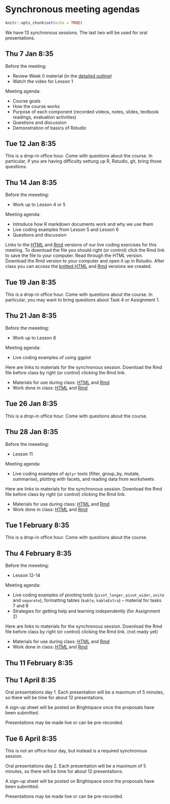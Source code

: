 # Synchronous meeting agendas {#sync .unnumbered}

```r
knitr::opts_chunk$set(echo = TRUE)
```

We have 13 synchronous sessions. The last two will be used for oral presentations.

## Thu 7 Jan 8:35 {#sync-1 .unnumbered}

Before the meeting: 

* Review Week 0 material (in the [detailed outline](#outline))
* Watch the video for Lesson 1

Meeting agenda:

* Course goals
* How the course works
* Purpose of each component (recorded videos, notes, slides, textbook readings, evaluation activities)
* Questions and discussion
* Demonstration of basics of Rstudio

## Tue 12 Jan 8:35 {.unnumbered}

This is a drop-in office hour. Come with questions about the course. In particular, if you are having difficulty settung up R, Rstudio, git, bring those questions.

## Thu 14 Jan 8:35 {#sync-2 .unnumbered}

Before the meeeting:

* Work up to Lesson 4 or 5

Meeting agenda:

* Introduce how R markdown documents work and why we use them
* Live coding examples from Lesson 5 and Lesson 6
* Questions and discussion

Links to the [HTML](https://htmlpreview.github.io/?https://github.com/AndrewIrwin/data-visualization/blob/master/live-coding/live-coding-02.html) and [Rmd](https://raw.githubusercontent.com/AndrewIrwin/data-visualization/master/live-coding/live-coding-02.rmd) versions of our live coding exercises for this meeting. To download the file you should right (or control) click the Rmd link to save the file to your computer. Read through the HTML version. Download the Rmd version to your computer and open it up in Rstudio. After class you can access the [knitted HTML](https://htmlpreview.github.io/?https://github.com/AndrewIrwin/data-visualization/blob/master/live-coding/live-coding-02-after-class.html) and [Rmd](https://raw.githubusercontent.com/AndrewIrwin/data-visualization/master/live-coding/live-coding-02-after-class.rmd) versions we created.



## Tue 19 Jan 8:35 {.unnumbered}

This is a drop-in office hour. Come with questions about the course. In particular, you may want to bring questions about Task 4 or Assignment 1.

## Thu 21 Jan 8:35 {#sync-3 .unnumbered}

Before the meeeting:

* Work up to Lesson 8

Meeting agenda:

* Live coding examples of using ggplot

Here are links to materials for the synchronous session. Download the Rmd file before class by right (or control) clicking the Rmd link. 

  * Materials for use during class: [HTML](https://htmlpreview.github.io/?https://github.com/AndrewIrwin/data-visualization/blob/master/live-coding/live-coding-03.html) and [Rmd](https://raw.githubusercontent.com/AndrewIrwin/data-visualization/master/live-coding/live-coding-03.rmd) 
  * Work done in class: [HTML](https://htmlpreview.github.io/?https://github.com/AndrewIrwin/data-visualization/blob/master/live-coding/live-coding-03-after-class.html) and [Rmd](https://raw.githubusercontent.com/AndrewIrwin/data-visualization/master/live-coding/live-coding-03-after-class.rmd) 


## Tue 26 Jan 8:35 {.unnumbered}

This is a drop-in office hour. Come with questions about the course.

## Thu 28 Jan 8:35 {#sync-4 .unnumbered}

Before the meeeting:

* Lesson 11

Meeting agenda:

* Live coding examples of `dplyr` tools (filter, group_by, mutate, summarise), plotting with facets, and reading data from worksheets

Here are links to materials for the synchronous session. Download the Rmd file before class by right (or control) clicking the Rmd link. 

  * Materials for use during class: [HTML](https://htmlpreview.github.io/?https://github.com/AndrewIrwin/data-visualization/blob/master/live-coding/live-coding-04.html) and [Rmd](https://raw.githubusercontent.com/AndrewIrwin/data-visualization/master/live-coding/live-coding-04.rmd) 
  * Work done in class: [HTML](https://htmlpreview.github.io/?https://github.com/AndrewIrwin/data-visualization/blob/master/live-coding/live-coding-04-after-class.html) and [Rmd](https://raw.githubusercontent.com/AndrewIrwin/data-visualization/master/live-coding/live-coding-04-after-class.rmd) 


## Tue 1 February 8:35 {.unnumbered}

This is a drop-in office hour. Come with questions about the course.

## Thu 4 February 8:35 {#sync-5 .unnumbered}

Before the meeeting:

* Lesson 12-14

Meeting agenda:

* Live coding examples of pivoting tools (`pivot_longer`, `pivot_wider`, `unite` and `separate`), formatting tables (`kable`, `kableExtra`) -- material for tasks 7 and 8
* Strategies for getting help and learning independently (for Assignment 2)

Here are links to materials for the synchronous session. Download the Rmd file before class by right (or control) clicking the Rmd link. (not ready yet)

  * Materials for use during class: [HTML](https://htmlpreview.github.io/?https://github.com/AndrewIrwin/data-visualization/blob/master/live-coding/live-coding-05.html) and [Rmd](https://raw.githubusercontent.com/AndrewIrwin/data-visualization/master/live-coding/live-coding-05.rmd) 
  * Work done in class: [HTML](https://htmlpreview.github.io/?https://github.com/AndrewIrwin/data-visualization/blob/master/live-coding/live-coding-05-after-class.html) and [Rmd](https://raw.githubusercontent.com/AndrewIrwin/data-visualization/master/live-coding/live-coding-05-after-class.rmd) 
  
## Thu 11 February 8:35 {#sync-6 .unnumbered}



## Thu 1 April 8:35 {#sync-12 .unnumbered}

Oral presentations day 1. Each presentation will be a maximum of 5 minutes, so there will be time for about 12 presentations.

A sign-up sheet will be posted on Brightspace once the proposals have been submitted.

Presentations may be made live or can be pre-recorded.

## Tue 6 April 8:35 {#sync-13 .unnumbered}

This is not an office hour day, but instead is a required synchronous session.

Oral presentations day 2. Each presentation will be a maximum of 5 minutes, so there will be time for about 12 presentations.

A sign-up sheet will be posted on Brightspace once the proposals have been submitted.

Presentations may be made live or can be pre-recorded.

